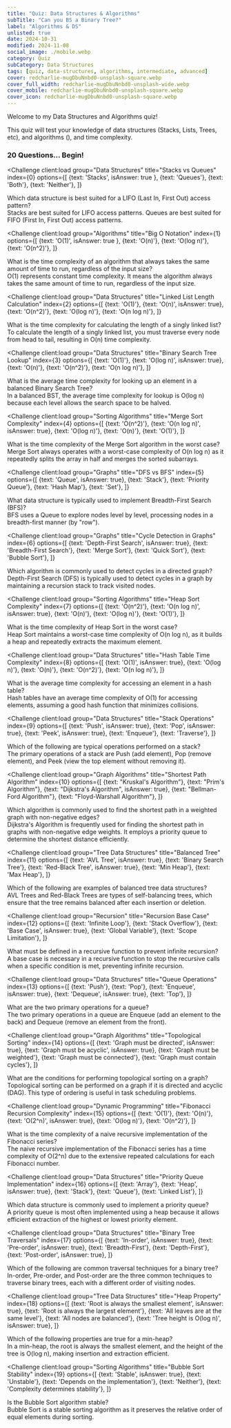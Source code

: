 ```yaml
---
title: "Quiz: Data Structures & Algorithms"
subTitle: "Can you BS a Binary Tree?"
label: "Algorithms & DS"
unlisted: true
date: 2024-10-31
modified: 2024-11-08
social_image: ./mobile.webp
category: Quiz
subCategory: Data Structures
tags: [quiz, data-structures, algorithms, intermediate, advanced]
cover: redcharlie-mugDbuNnbd0-unsplash-square.webp
cover_full_width: redcharlie-mugDbuNnbd0-unsplash-wide.webp
cover_mobile: redcharlie-mugDbuNnbd0-unsplash-square.webp
cover_icon: redcharlie-mugDbuNnbd0-unsplash-square.webp
---
```



<section class="inset">
  Welcome to my Data Structures and Algorithms quiz!
</section>

This quiz will test your knowledge of data structures (Stacks, Lists, Trees, etc), and algorithms (), and time complexity.

### 20 Questions... Begin!

<QuizUI>

<Challenge
  client:load
  group="Data Structures"
  title="Stacks vs Queues"
  index={0}
  options={[
    {text: 'Stacks', isAnswer: true },
    {text: 'Queues'},
    {text: 'Both'},
    {text: 'Neither'},
  ]}
>

  <slot name="question">
  <div className="question">
    Which data structure is best suited for a LIFO (Last In, First Out) access pattern?
  </div>
  </slot>

  <slot name='hints'>
  </slot>

  <slot name='explanation'>
  <div className="explanation">
    Stacks are best suited for LIFO access patterns. Queues are best suited for FIFO (First In, First Out) access patterns.
  </div>
  </slot>

</Challenge>

<Challenge
  client:load
  group="Algorithms"
  title="Big O Notation"
  index={1}
  options={[
    {text: 'O(1)', isAnswer: true },
    {text: 'O(n)'},
    {text: 'O(log n)'},
    {text: 'O(n^2)'},
  ]}
>

  <slot name="question">
  <div className="question">
    What is the time complexity of an algorithm that always takes the same amount of time to run, regardless of the input size?
  </div>
  </slot>

  <slot name='hints'>
  </slot>

  <slot name='explanation'>
  <div className="explanation">
    O(1) represents constant time complexity. It means the algorithm always takes the same amount of time to run, regardless of the input size.
  </div>
  </slot>

</Challenge>

<Challenge
  client:load
  group="Data Structures"
  title="Linked List Length Calculation"
  index={2}
  options={[
    {text: 'O(1)'},
    {text: 'O(n)', isAnswer: true},
    {text: 'O(n^2)'},
    {text: 'O(log n)'},
    {text: 'O(n log n)'},
  ]}
>

  <slot name="question">
  <div className="question">
    What is the time complexity for calculating the length of a singly linked list?
  </div>
  </slot>

  <slot name='hints'>
  </slot>

  <slot name='explanation'>
  <div className="explanation">
    To calculate the length of a singly linked list, you must traverse every node from head to tail, resulting in O(n) time complexity.
  </div>
  </slot>

</Challenge>

<Challenge
  client:load
  group="Data Structures"
  title="Binary Search Tree Lookup"
  index={3}
  options={[
    {text: 'O(1)'},
    {text: 'O(log n)', isAnswer: true},
    {text: 'O(n)'},
    {text: 'O(n^2)'},
    {text: 'O(n log n)'},
  ]}
>

  <slot name="question">
  <div className="question">
    What is the average time complexity for looking up an element in a balanced Binary Search Tree?
  </div>
  </slot>

  <slot name='hints'>
  </slot>

  <slot name='explanation'>
  <div className="explanation">
    In a balanced BST, the average time complexity for lookup is O(log n) because each level allows the search space to be halved.
  </div>
  </slot>

</Challenge>

<Challenge
  client:load
  group="Sorting Algorithms"
  title="Merge Sort Complexity"
  index={4}
  options={[
    {text: 'O(n^2)'},
    {text: 'O(n log n)', isAnswer: true},
    {text: 'O(log n)'},
    {text: 'O(n)'},
    {text: 'O(1)'},
  ]}
>

  <slot name="question">
  <div className="question">
    What is the time complexity of the Merge Sort algorithm in the worst case?
  </div>
  </slot>

  <slot name='hints'>
  </slot>

  <slot name='explanation'>
  <div className="explanation">
    Merge Sort always operates with a worst-case complexity of O(n log n) as it repeatedly splits the array in half and merges the sorted subarrays.
  </div>
  </slot>

</Challenge>

<Challenge
  client:load
  group="Graphs"
  title="DFS vs BFS"
  index={5}
  options={[
    {text: 'Queue', isAnswer: true},
    {text: 'Stack'},
    {text: 'Priority Queue'},
    {text: 'Hash Map'},
    {text: 'Set'},
  ]}
>

  <slot name="question">
  <div className="question">
    What data structure is typically used to implement Breadth-First Search (BFS)?
  </div>
  </slot>

  <slot name='hints'>
  </slot>

  <slot name='explanation'>
  <div className="explanation">
    BFS uses a Queue to explore nodes level by level, processing nodes in a breadth-first manner (by "row").
  </div>
  </slot>

</Challenge>

<Challenge
  client:load
  group="Graphs"
  title="Cycle Detection in Graphs"
  index={6}
  options={[
    {text: 'Depth-First Search', isAnswer: true},
    {text: 'Breadth-First Search'},
    {text: 'Merge Sort'},
    {text: 'Quick Sort'},
    {text: 'Bubble Sort'},
  ]}
>

  <slot name="question">
  <div className="question">
    Which algorithm is commonly used to detect cycles in a directed graph?
  </div>
  </slot>

  <slot name='hints'>
  </slot>

  <slot name='explanation'>
  <div className="explanation">
    Depth-First Search (DFS) is typically used to detect cycles in a graph by maintaining a recursion stack to track visited nodes.
  </div>
  </slot>

</Challenge>

<Challenge
  client:load
  group="Sorting Algorithms"
  title="Heap Sort Complexity"
  index={7}
  options={[
    {text: 'O(n^2)'},
    {text: 'O(n log n)', isAnswer: true},
    {text: 'O(n)'},
    {text: 'O(log n)'},
    {text: 'O(1)'},
  ]}
>

  <slot name="question">
  <div className="question">
    What is the time complexity of Heap Sort in the worst case?
  </div>
  </slot>

  <slot name='hints'>
  </slot>

  <slot name='explanation'>
  <div className="explanation">
    Heap Sort maintains a worst-case time complexity of O(n log n), as it builds a heap and repeatedly extracts the maximum element.
  </div>
  </slot>

</Challenge>

<Challenge
  client:load
  group="Data Structures"
  title="Hash Table Time Complexity"
  index={8}
  options={[
    {text: 'O(1)', isAnswer: true},
    {text: 'O(log n)'},
    {text: 'O(n)'},
    {text: 'O(n^2)'},
    {text: 'O(n log n)'},
  ]}
>

  <slot name="question">
  <div className="question">
    What is the average time complexity for accessing an element in a hash table?
  </div>
  </slot>

  <slot name='hints'>
  </slot>

  <slot name='explanation'>
  <div className="explanation">
    Hash tables have an average time complexity of O(1) for accessing elements, assuming a good hash function that minimizes collisions.
  </div>
  </slot>

</Challenge>

<Challenge
  client:load
  group="Data Structures"
  title="Stack Operations"
  index={9}
  options={[
    {text: 'Push', isAnswer: true},
    {text: 'Pop', isAnswer: true},
    {text: 'Peek', isAnswer: true},
    {text: 'Enqueue'},
    {text: 'Traverse'},
  ]}
>

  <slot name="question">
  <div className="question">
    Which of the following are typical operations performed on a stack?
  </div>
  </slot>

  <slot name='hints'>
  </slot>

  <slot name='explanation'>
  <div className="explanation">
    The primary operations of a stack are Push (add element), Pop (remove element), and Peek (view the top element without removing it).
  </div>
  </slot>

</Challenge>

<Challenge
  client:load
  group="Graph Algorithms"
  title="Shortest Path Algorithm"
  index={10}
  options={[
    {text: "Kruskal's Algorithm"},
    {text: "Prim's Algorithm"},
    {text: "Dijkstra's Algorithm", isAnswer: true},
    {text: "Bellman-Ford Algorithm"},
    {text: "Floyd-Warshall Algorithm"},
  ]}
>

  <slot name="question">
  <div className="question">
    Which algorithm is commonly used to find the shortest path in a weighted graph with non-negative edges?
  </div>
  </slot>

  <slot name='hints'>
  </slot>

  <slot name='explanation'>
  <div className="explanation">
    Dijkstra's Algorithm is frequently used for finding the shortest path in graphs with non-negative edge weights. It employs a priority queue to determine the shortest distance efficiently.
  </div>
  </slot>

</Challenge>

<Challenge
  client:load
  group="Tree Data Structures"
  title="Balanced Tree"
  index={11}
  options={[
    {text: 'AVL Tree', isAnswer: true},
    {text: 'Binary Search Tree'},
    {text: 'Red-Black Tree', isAnswer: true},
    {text: 'Min Heap'},
    {text: 'Max Heap'},
  ]}
>

  <slot name="question">
  <div className="question">
    Which of the following are examples of balanced tree data structures?
  </div>
  </slot>

  <slot name='hints'>
  </slot>

  <slot name='explanation'>
  <div className="explanation">
    AVL Trees and Red-Black Trees are types of self-balancing trees, which ensure that the tree remains balanced after each insertion or deletion.
  </div>
  </slot>

</Challenge>

<Challenge
  client:load
  group="Recursion"
  title="Recursion Base Case"
  index={12}
  options={[
    {text: 'Infinite Loop'},
    {text: 'Stack Overflow'},
    {text: 'Base Case', isAnswer: true},
    {text: 'Global Variable'},
    {text: 'Scope Limitation'},
  ]}
>

  <slot name="question">
  <div className="question">
    What must be defined in a recursive function to prevent infinite recursion?
  </div>
  </slot>

  <slot name='hints'>
  </slot>

  <slot name='explanation'>
  <div className="explanation">
    A base case is necessary in a recursive function to stop the recursive calls when a specific condition is met, preventing infinite recursion.
  </div>
  </slot>

</Challenge>

<Challenge
  client:load
  group="Data Structures"
  title="Queue Operations"
  index={13}
  options={[
    {text: 'Push'},
    {text: 'Pop'},
    {text: 'Enqueue', isAnswer: true},
    {text: 'Dequeue', isAnswer: true},
    {text: 'Top'},
  ]}
>

  <slot name="question">
  <div className="question">
    What are the two primary operations for a queue?
  </div>
  </slot>

  <slot name='hints'>
  </slot>

  <slot name='explanation'>
  <div className="explanation">
    The two primary operations in a queue are Enqueue (add an element to the back) and Dequeue (remove an element from the front).
  </div>
  </slot>

</Challenge>

<Challenge
  client:load
  group="Graph Algorithms"
  title="Topological Sorting"
  index={14}
  options={[
    {text: 'Graph must be directed', isAnswer: true},
    {text: 'Graph must be acyclic', isAnswer: true},
    {text: 'Graph must be weighted'},
    {text: 'Graph must be connected'},
    {text: 'Graph must contain cycles'},
  ]}
>

  <slot name="question">
  <div className="question">
    What are the conditions for performing topological sorting on a graph?
  </div>
  </slot>

  <slot name='hints'>
  </slot>

  <slot name='explanation'>
  <div className="explanation">
    Topological sorting can be performed on a graph if it is directed and acyclic (DAG). This type of ordering is useful in task scheduling problems.
  </div>
  </slot>

</Challenge>

<Challenge
  client:load
  group="Dynamic Programming"
  title="Fibonacci Recursion Complexity"
  index={15}
  options={[
    {text: 'O(1)'},
    {text: 'O(n)'},
    {text: 'O(2^n)', isAnswer: true},
    {text: 'O(log n)'},
    {text: 'O(n^2)'},
  ]}
>

  <slot name="question">
  <div className="question">
    What is the time complexity of a naive recursive implementation of the Fibonacci series?
  </div>
  </slot>

  <slot name='hints'>
  </slot>

  <slot name='explanation'>
  <div className="explanation">
    The naive recursive implementation of the Fibonacci series has a time complexity of O(2^n) due to the extensive repeated calculations for each Fibonacci number.
  </div>
  </slot>

</Challenge>

<Challenge
  client:load
  group="Data Structures"
  title="Priority Queue Implementation"
  index={16}
  options={[
    {text: 'Array'},
    {text: 'Heap', isAnswer: true},
    {text: 'Stack'},
    {text: 'Queue'},
    {text: 'Linked List'},
  ]}
>

  <slot name="question">
  <div className="question">
    Which data structure is commonly used to implement a priority queue?
  </div>
  </slot>

  <slot name='hints'>
  </slot>

  <slot name='explanation'>
  <div className="explanation">
    A priority queue is most often implemented using a heap because it allows efficient extraction of the highest or lowest priority element.
  </div>
  </slot>

</Challenge>

<Challenge
  client:load
  group="Data Structures"
  title="Binary Tree Traversals"
  index={17}
  options={[
    {text: 'In-order', isAnswer: true},
    {text: 'Pre-order', isAnswer: true},
    {text: 'Breadth-First'},
    {text: 'Depth-First'},
    {text: 'Post-order', isAnswer: true},
  ]}
>

  <slot name="question">
  <div className="question">
    Which of the following are common traversal techniques for a binary tree?
  </div>
  </slot>

  <slot name='hints'>
  </slot>

  <slot name='explanation'>
  <div className="explanation">
    In-order, Pre-order, and Post-order are the three common techniques to traverse binary trees, each with a different order of visiting nodes.
  </div>
  </slot>

</Challenge>

<Challenge
  client:load
  group="Tree Data Structures"
  title="Heap Property"
  index={18}
  options={[
    {text: 'Root is always the smallest element', isAnswer: true},
    {text: 'Root is always the largest element'},
    {text: 'All leaves are at the same level'},
    {text: 'All nodes are balanced'},
    {text: 'Tree height is O(log n)', isAnswer: true},
  ]}
>

  <slot name="question">
  <div className="question">
    Which of the following properties are true for a min-heap?
  </div>
  </slot>

  <slot name='hints'>
  </slot>

  <slot name='explanation'>
  <div className="explanation">
    In a min-heap, the root is always the smallest element, and the height of the tree is O(log n), making insertion and extraction efficient.
  </div>
  </slot>

</Challenge>

<Challenge
  client:load
  group="Sorting Algorithms"
  title="Bubble Sort Stability"
  index={19}
  options={[
    {text: 'Stable', isAnswer: true},
    {text: 'Unstable'},
    {text: 'Depends on the implementation'},
    {text: 'Neither'},
    {text: 'Complexity determines stability'},
  ]}
>

  <slot name="question">
  <div className="question">
    Is the Bubble Sort algorithm stable?
  </div>
  </slot>

  <slot name='hints'>
  </slot>

  <slot name='explanation'>
  <div className="explanation">
    Bubble Sort is a stable sorting algorithm as it preserves the relative order of equal elements during sorting.
  </div>
  </slot>

</Challenge>

</QuizUI>
